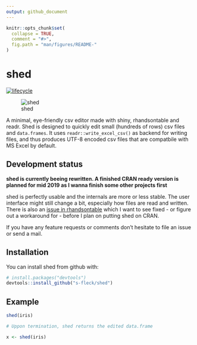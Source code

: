 ```yaml
---
output: github_document
---
```


<!-- README.md is generated from README.Rmd. Please edit that file -->

```r
knitr::opts_chunk$set(
  collapse = TRUE,
  comment = "#>",
  fig.path = "man/figures/README-"
)
```
# shed

[![lifecycle](https://img.shields.io/badge/lifecycle-experimental-orange.svg)](https://www.tidyverse.org/lifecycle/#experimental)

![shed](inst/img/shed.png)


A minimal, eye-friendly csv editor made with shiny, rhandsontable and readr. 
Shed is designed to quickly edit small (hundreds of rows) csv files and
`data.frames`. It uses `readr::write_excel_csv()` as backend for writing files, 
and thus produces UTF-8 encoded csv files that are compatbile with MS Excel
by default.


Development status
------------------

**shed is currently beeing rewritten. A finished CRAN ready version is planned for mid 2019 as I wanna finish some other projects first**

shed is perfectly usable and the internals are more or less stable. The user
interface might still change a bit, especially how files are read and written.
There is also an 
[issue in rhandsontable](https://github.com/jrowen/rhandsontable/issues/264)
which I want to see fixed - or figure out a workaround for - before I plan on
putting shed on CRAN.

If you have any feature requests or comments don't hesitate to file an issue
or send a mail.


## Installation

You can install shed from github with:

```r
# install.packages("devtools")
devtools::install_github("s-fleck/shed")
```


## Example

```r
shed(iris)

# Uppon termination, shed returns the edited data.frame

x <- shed(iris)
```
